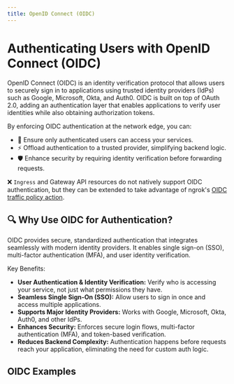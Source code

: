 ```yaml
---
title: OpenID Connect (OIDC)
---
```



# Authenticating Users with OpenID Connect (OIDC)

OpenID Connect (OIDC) is an identity verification protocol that allows users to securely sign in to applications using trusted identity providers (IdPs) such as Google, Microsoft, Okta, and Auth0. 
OIDC is built on top of OAuth 2.0, adding an authentication layer that enables applications to verify user identities while also obtaining authorization tokens.

By enforcing OIDC authentication at the network edge, you can:
- 🔐 Ensure only authenticated users can access your services.
- ⚡ Offload authentication to a trusted provider, simplifying backend logic.
- 🛡 Enhance security by requiring identity verification before forwarding requests.

❌ `Ingress` and Gateway API resources do not natively support OIDC authentication, but they can be extended to take advantage of ngrok's [OIDC traffic policy action](/traffic-policy/actions/oidc/).

## 🔍 Why Use OIDC for Authentication?

OIDC provides secure, standardized authentication that integrates seamlessly with modern identity providers. 
It enables single sign-on (SSO), multi-factor authentication (MFA), and user identity verification.

Key Benefits:
- **User Authentication & Identity Verification:** Verify who is accessing your service, not just what permissions they have.
- **Seamless Single Sign-On (SSO):** Allow users to sign in once and access multiple applications.
- **Supports Major Identity Providers:** Works with Google, Microsoft, Okta, Auth0, and other IdPs.
- **Enhances Security:** Enforces secure login flows, multi-factor authentication (MFA), and token-based verification.
- **Reduces Backend Complexity:** Authentication happens before requests reach your application, eliminating the need for custom auth logic.

## OIDC Examples

<!-- prettier-ignore-start -->
<Tabs groupId="kind" queryString="kind">
	<TabItem value="agent-endpoint" label="AgentEndpoint" default>
	</TabItem>
	<TabItem value="cloud-endpoint" label="CloudEndpoint">
  </TabItem>
	<TabItem value="ingress" label="Ingress">
  </TabItem>
	<TabItem value="gateway-api" label="Gateway API">
  </TabItem>
</Tabs>
<!-- prettier-ignore-end -->
